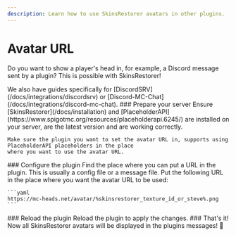 ```yaml
---
description: Learn how to use SkinsRestorer avatars in other plugins.
---
```




# Avatar URL

Do you want to show a player's head in, for example, a Discord message sent by a plugin? This is possible with SkinsRestorer!

<Callout type="info" emoji="ℹ️">
  We also have guides specifically for [DiscordSRV](/docs/integrations/discordsrv) or
  [Discord-MC-Chat](/docs/integrations/discord-mc-chat).
</Callout>

<Steps>
  <Step>
    ### Prepare your server
    Ensure [SkinsRestorer](/docs/installation) and
    [PlaceholderAPI](https://www.spigotmc.org/resources/placeholderapi.6245/) are installed on your server, are the
    latest version and are working correctly.

    Make sure the plugin you want to set the avatar URL in, supports using PlaceholderAPI placeholders in the place
    where you want to use the avatar URL.
  </Step>

  <Step>
    ### Configure the plugin
    Find the place where you can put a URL in the plugin. This is usually a config file or a message file.
    Put the following URL in the place where you want the avatar URL to be used:

    ```yaml
    https://mc-heads.net/avatar/%skinsrestorer_texture_id_or_steve%.png
    ```
  </Step>

  <Step>
    ### Reload the plugin
    Reload the plugin to apply the changes.
  </Step>

  <Step>
    ### That's it!
    Now all SkinsRestorer avatars will be displayed in the plugins messages! 🎉
  </Step>
</Steps>
